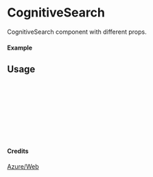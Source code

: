 
<Meta of={CognitiveSearch} title="Azure/Web/CognitiveSearch" />

# CognitiveSearch

CognitiveSearch component with different props.

#### Example

<Canvas of={CognitiveSearch.Primary} />

## Usage

```ts
import { CognitiveSearch } from "yadl-ui";

const Example = () => {
  return (
      <CognitiveSearch />
  );
};

export default Example;
```

#### Credits
[Azure/Web](https://learn.microsoft.com/en-us/azure/architecture/icons/)
